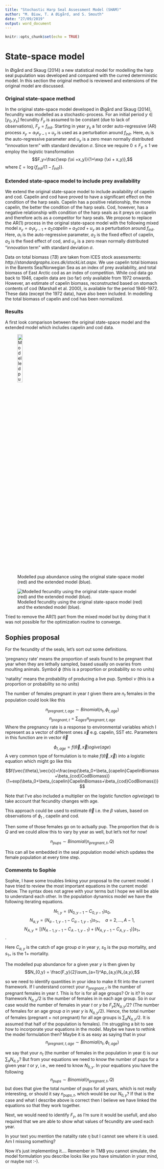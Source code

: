 ```yaml
---
title: "Stochastic Harp Seal Assessment Model (SHAM)"
author: "M. Biuw, T. A Øigård, and S. Smouth"
date: "27/09/2019"
output: word_document
---
```


```r
knitr::opts_chunk$set(echo = TRUE)
```
# State-space model
In Øigård and Skaug (2014) a new statistical model for modelling the harp seal pupulation was developed and compared with the curred deterministic model. In this section the original method is reviewed and extensions of the original model are discussed.

### Original state-space method

In the original state-space model developed in Øigård and Skaug (2014), fecundity was modelled as a stochastic-process. For an initial period $y\in[y_0,y_s]$ fecundity $F_y$ is assumed to be constant (due to lack of observations), $F_y = f_{init}$. Starting in year $y_s$ a 1st order auto-regressive (AR) process $x_y = a_1x_{y−1} + u_y$ is used as a
perturbation around $f_{init}$. Here, $a_1$ is the auto-regressive parameter and $u_y$ is a zero mean normally distributed “innovation term” with standard deviation $\sigma$. Since we require $0\leq F_y\leq 1$ we employ the logistic transformation
$$F_y=\frac{\exp (\xi +x_y)}{1+\exp (\xi + x_y)},$$
where $\xi = \log \{f_{init}/(1-f_{init})\}$.

### Extended state-space model to include prey availability

We extend the original state-space model to include availability of capelin and cod. Capelin and cod have proved to have a significant effect on the condition of the harp seals. Capelin has a positive relationship, the more capelin, the better the condition of the harp seals. Cod, however, has a negative relationship with condition of the harp seals as it preys on capelin and therefore acts as a competitor for harp seals. We propose to replace the AR(1) process in the original state-space model with the following mixed model $x_y = a_1x_{y−1} + a_2capelin + a_3cod + u_y$ as a
perturbation around $f_{init}$. Here, $a_1$ is the auto-regressive parameter, $a_2$ is the fixed effect of capelin, $a_3$ is the fixed effect of cod, and $u_y$ is a zero mean normally distributed “innovation term” with standard deviation $\sigma$.

Data on total biomass ($TB$) are taken from ICES stock assessments: *http://standardgraphs.ices.dk/stockList.aspx*. We use capelin total biomass in the Barents Sea/Norwegian Sea as an index of prey availability, and total biomass of East Arctic cod as an index of competition. While cod data go back to 1946, capelin data are (so far) only available from 1972 onwards. However, an estimate of capelin biomass, reconstructed based on stomach contents of cod (Marshall et al. 2000), is available for the period 1946-1972. These data (except the 1972 data), have also been included. In modelling the total biomass of capelin and cod has been normalized.

### Results
A first look comparison between the original state-space model and the extended model which includes capelin and cod data.

![Modelled pup abundance using the original state-space model (red) and the extended model (blue).](../Data/Results/PupAbundance.png){ width=20%}


![Modelled fecundity using the original state-space model (red) and the extended model (blue).](../Data/Results/FecundityEstimates.png)

Tried to remove the AR(1) part from the mixed model but by doing that it was not possible for the optimization routine to converge.

## Sophies proposal

For the fecundity of the seals, let's sort out some definitions. 

'pregnancy rate' means the proportion of seals found to be pregnant that year when they are lethally sampled, based usually on ovaries from moulting animals. Symbol $\phi$ (this is a proportion or probability so no units)

'natality' means the probability of producing a live pup. Symbol $\nu$ (this is a proportion or probability so no units) 

The number of females pregnant in year $t$ given there are $n_t$ females in the population could look like this


$$n_{pregnant,t,age}\sim Binomial(n_t,\phi_{t,age})$$
$$n_{pregnant,t}=\sum_{ages} {n_{pregnant,t,age}}$$
Where the pregnancy rate is a response to environmental variables which I represent as a vector of different ones $\vec{x}$ e.g. capelin, SST etc. Parameters in this function are in vector $\vec{\theta}$

$$\phi_{t,age} = f(\vec{\theta},\vec{x}) ogive(age)$$
A very common type of formulation is to make $f(\vec{\theta},\vec{x})$ into a logistic equation which might go like this

$$f(\vec{\theta},\vec{x})=\frac{exp(\beta_0+\beta_{capelin}CapelinBiomass+\beta_{cod}CodBiomass)}{1+exp(\beta_0+\beta_{capelin}CapelinBiomass+\beta_{cod}CodBiomass))}$$



Note that I've also included a multiplier on the logistic function $ogive(age)$ to take account that fecundity changes with age. 

This approach could be used to estimate $\vec{\theta}$ i.e. the $\beta$ values, based on observations of $\phi_t$ , capelin and cod. 

Then some of those females go on to actually pup. The proportion that do is $Q$ and we could allow this to vary by year as well, but let's not for now!

$$n_{pups}\sim Binomial(n_{pregnant,t},Q)$$

This can all be embedded in the seal population model which updates the female population at every time step.

### Comments to Sophie

Sophie, I have some troubles linking your proposal to the current model. I have tried to review the most important equations in the current model below. The syntax does not agree with your terms but I hope we will be able to understand each other. In the population dynamics model we have the following iterating equations.

$$N_{1,y} = (N_{0,y-1}-C_{0,y-1})s_0,$$
$$N_{a,y} = (N_{a-1,y-1}-C_{a-1,y-1})s_{1+},\quad a = 2,\ldots,A-1,$$
$$N_{A,y} = [(N_{A-1,y-1}-C_{A-1,y-1})+(N_{A,y-1}-C_{A,y-1})]s_{1+}$$.

Here $C_{a,y}$ is the catch of age group $a$ in year $y$, $s_0$ is the pup mortality, and $s_{1+}$ is the 1+ mortality.

The modelled pup abundance for a given year $y$ is then given by
$$N_{0,y} = \frac{F_y}{2}\sum_{a=1}^Ap_{a,y}N_{a,y},$$

so we need to identify quantities in your idea to make it fit into the current framework. If I understand correct your $n_{pregnant,t}$ is the number of pregnant females in year $t$. This is for is for all age groups? Or is it? In our framework $N_{a,y}/2$ is the number of females in in each age group. So in our case would the number of females in year $t$ or $y$ be $F_y\sum N_{a,y}/2$? (The number of females for an age group $a$ in year $y$ is $N_{a,y}/2$). Hence, the total number of females (pregnant + not pregnant) for all age groups is $\sum_a N_{a,y}/2$. It is assumed that half of the population is females). I'm struggling a bit to see how to incorporate your equations in the model. Maybe we have to rethink the model formulation then? Maybe it is as easy as saying that in your
$$n_{pregnant,t,age}\sim Binomial(n_t,\phi_{t,age})$$

we say that your $n_t$ (the number of females in the population in year $t$) is our $\sum_a N_{a,y}$? But from your equations we need to know the number of pups for a given year $t$ or $y$, i.e., we need to know $N_{0,y}$. In your equations you have the following 
$$n_{pups}\sim Binomial(n_{pregnant,t},Q)$$
but does that give the total number of pups for all years, which is not really interesting, or should it say $n_{pups,t}$, which would be our $N_{0,y}$? If that is the case and what I describe above is correct then I believe we have linked the equations so that they work together. 

Next, we would need to identify $F_y$, as I'm sure it would be usefull, and also required that we are able to show what values of fecundity are used each year.

In your text you mention the natality rate $\eta$ but I cannot see where it is used. Am I missing something?

Now it's just implementing it.... Remember in TMB you cannot simulate, the model formulation you describe looks like you have simulation in your mind, or maybe not :-).
